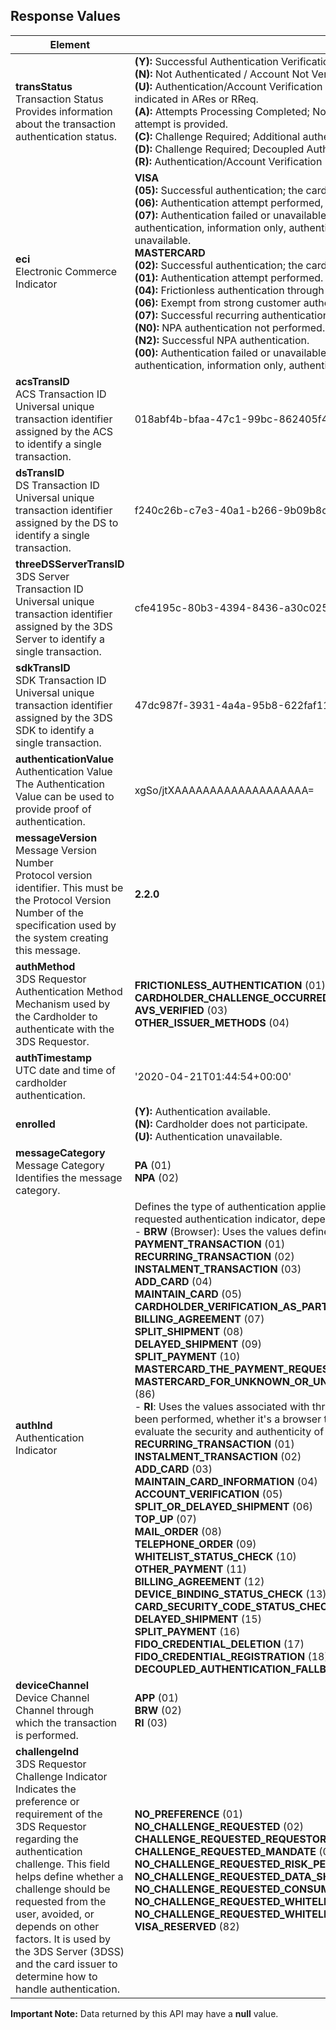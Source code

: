 ## Response Values

| **Element**                                                                                                                                                                                                               | **Values**                                                                                                                                                                                                                                                                                                                                                                                                                                                                                                                                                                                                                                                                                                                                                                                                                                                                                                                                                                                                                                                                                                                                                                                                                                                                                                                                                                                                                                                                                                                                                                                                                                                                                                                                                                                                                                                                                                                                         |
|---------------------------------------------------------------------------------------------------------------------------------------------------------------------------------------------------------------------------|----------------------------------------------------------------------------------------------------------------------------------------------------------------------------------------------------------------------------------------------------------------------------------------------------------------------------------------------------------------------------------------------------------------------------------------------------------------------------------------------------------------------------------------------------------------------------------------------------------------------------------------------------------------------------------------------------------------------------------------------------------------------------------------------------------------------------------------------------------------------------------------------------------------------------------------------------------------------------------------------------------------------------------------------------------------------------------------------------------------------------------------------------------------------------------------------------------------------------------------------------------------------------------------------------------------------------------------------------------------------------------------------------------------------------------------------------------------------------------------------------------------------------------------------------------------------------------------------------------------------------------------------------------------------------------------------------------------------------------------------------------------------------------------------------------------------------------------------------------------------------------------------------------------------------------------------------|
| **transStatus** <br/> Transaction Status <br/> Provides information about the transaction authentication status.                                                                                                          | **(Y):** Successful Authentication Verification. <br/> **(N):** Not Authenticated / Account Not Verified; Transaction denied.<br/> **(U):** Authentication/Account Verification could not be performed; Technical issue or other problem as indicated in ARes or RReq.<br/> **(A):** Attempts Processing Completed; Not Authenticated/Verified, but proof of authentication/verification attempt is provided.<br/> **(C):** Challenge Required; Additional authentication required using CReq/CRes.<br/> **(D):** Challenge Required; Decoupled Authentication confirmed.<br/> **(R):** Authentication/Account Verification Rejected; The issuer is rejecting.                                                                                                                                                                                                                                                                                                                                                                                                                                                                                                                                                                                                                                                                                                                                                                                                                                                                                                                                                                                                                                                                                                                                                                                                                                                                                     |
| **eci** <br/> Electronic Commerce Indicator                                                                                                                                                                               | **VISA** <br/> **(05):** Successful authentication; the cardholder has been authenticated successfully. <br/> **(06):** Authentication attempt performed, but the cardholder does not participate or is not required. <br/> **(07):** Authentication failed or unavailable for various reasons, such as verification unavailable, decoupled authentication, information only, authentication rejected, authentication with challenge, or authentication unavailable. <br/> **MASTERCARD** <br/> **(02):** Successful authentication; the cardholder has been authenticated successfully.<br/> **(01):** Authentication attempt performed. <br/> **(04):** Frictionless authentication through IDC. <br/> **(06):** Exempt from strong customer authentication. <br/> **(07):** Successful recurring authentication. <br/> **(N0):** NPA authentication not performed. <br/>  **(N2):** Successful NPA authentication. <br/> **(00):** Authentication failed or unavailable for various reasons, such as verification unavailable, decoupled authentication, information only, authentication rejected or authentication with challenge.                                                                                                                                                                                                                                                                                                                                                                                                                                                                                                                                                                                                                                                                                                                                                                                                            |
| **acsTransID** <br/> ACS Transaction ID <br/> Universal unique transaction identifier assigned by the ACS to identify a single transaction.                                                                               | 018abf4b-bfaa-47c1-99bc-862405f4e1f8                                                                                                                                                                                                                                                                                                                                                                                                                                                                                                                                                                                                                                                                                                                                                                                                                                                                                                                                                                                                                                                                                                                                                                                                                                                                                                                                                                                                                                                                                                                                                                                                                                                                                                                                                                                                                                                                                                               |
| **dsTransID** <br/> DS Transaction ID <br/> Universal unique transaction identifier assigned by the DS to identify a single transaction.                                                                                  | f240c26b-c7e3-40a1-b266-9b09b8c211ee                                                                                                                                                                                                                                                                                                                                                                                                                                                                                                                                                                                                                                                                                                                                                                                                                                                                                                                                                                                                                                                                                                                                                                                                                                                                                                                                                                                                                                                                                                                                                                                                                                                                                                                                                                                                                                                                                                               |
| **threeDSServerTransID** <br/> 3DS Server Transaction ID <br/> Universal unique transaction identifier assigned by the 3DS Server to identify a single transaction.                                                       | cfe4195c-80b3-4394-8436-a30c0257b7b8                                                                                                                                                                                                                                                                                                                                                                                                                                                                                                                                                                                                                                                                                                                                                                                                                                                                                                                                                                                                                                                                                                                                                                                                                                                                                                                                                                                                                                                                                                                                                                                                                                                                                                                                                                                                                                                                                                               |
| **sdkTransID** <br/> SDK Transaction ID <br/> Universal unique transaction identifier assigned by the 3DS SDK to identify a single transaction.                                                                           | 47dc987f-3931-4a4a-95b8-622faf11dbc1                                                                                                                                                                                                                                                                                                                                                                                                                                                                                                                                                                                                                                                                                                                                                                                                                                                                                                                                                                                                                                                                                                                                                                                                                                                                                                                                                                                                                                                                                                                                                                                                                                                                                                                                                                                                                                                                                                               |
| **authenticationValue** <br/> Authentication Value <br/> The Authentication Value can be used to provide proof of authentication.                                                                                         | xgSo/jtXAAAAAAAAAAAAAAAAAAA=                                                                                                                                                                                                                                                                                                                                                                                                                                                                                                                                                                                                                                                                                                                                                                                                                                                                                                                                                                                                                                                                                                                                                                                                                                                                                                                                                                                                                                                                                                                                                                                                                                                                                                                                                                                                                                                                                                                       |
| **messageVersion** <br/> Message Version Number <br/> Protocol version identifier. This must be the Protocol Version Number of the specification used by the system creating this message.                                | **2.2.0**                                                                                                                                                                                                                                                                                                                                                                                                                                                                                                                                                                                                                                                                                                                                                                                                                                                                                                                                                                                                                                                                                                                                                                                                                                                                                                                                                                                                                                                                                                                                                                                                                                                                                                                                                                                                                                                                                                                                          |
| **authMethod** <br/> 3DS Requestor Authentication Method <br/> Mechanism used by the Cardholder to authenticate with the 3DS Requestor.                                                                                   | **FRICTIONLESS_AUTHENTICATION** (01) <br/> **CARDHOLDER_CHALLENGE_OCCURRED** (02) <br/> **AVS_VERIFIED** (03)  <br/> **OTHER_ISSUER_METHODS** (04)<br/>                                                                                                                                                                                                                                                                                                                                                                                                                                                                                                                                                                                                                                                                                                                                                                                                                                                                                                                                                                                                                                                                                                                                                                                                                                                                                                                                                                                                                                                                                                                                                                                                                                                                                                                                                                                            |
| **authTimestamp** <br/> UTC date and time of cardholder authentication.                                                                                                                                                   | '2020-04-21T01:44:54+00:00'                                                                                                                                                                                                                                                                                                                                                                                                                                                                                                                                                                                                                                                                                                                                                                                                                                                                                                                                                                                                                                                                                                                                                                                                                                                                                                                                                                                                                                                                                                                                                                                                                                                                                                                                                                                                                                                                                                                        |
| **enrolled**                                                                                                                                                                                                              | **(Y):** Authentication available. <br/> **(N):** Cardholder does not participate. <br/> **(U):** Authentication unavailable.                                                                                                                                                                                                                                                                                                                                                                                                                                                                                                                                                                                                                                                                                                                                                                                                                                                                                                                                                                                                                                                                                                                                                                                                                                                                                                                                                                                                                                                                                                                                                                                                                                                                                                                                                                                                                      |
| **messageCategory** <br/> Message Category <br/> Identifies the message category.                                                                                                                                         | **PA** (01)<br/>**NPA** (02)<br/>                                                                                                                                                                                                                                                                                                                                                                                                                                                                                                                                                                                                                                                                                                                                                                                                                                                                                                                                                                                                                                                                                                                                                                                                                                                                                                                                                                                                                                                                                                                                                                                                                                                                                                                                                                                                                                                                                                                  |
| **authInd** <br/> Authentication Indicator                                                                                                                                                                                | Defines the type of authentication applied according to the channel used. Values are associated with the requested authentication indicator, depending on the channel:<br/> - **BRW** (Browser): Uses the values defined in threeDSRequestorAuthenticationInd.  <br/>**PAYMENT_TRANSACTION** (01) <br/> **RECURRING_TRANSACTION** (02) <br/> **INSTALMENT_TRANSACTION** (03) <br/> **ADD_CARD** (04) <br/> **MAINTAIN_CARD** (05) <br/> **CARDHOLDER_VERIFICATION_AS_PART_OF_EMV_TOKEN_IDV** (06) <br/> **BILLING_AGREEMENT** (07) <br/> **SPLIT_SHIPMENT** (08) <br/> **DELAYED_SHIPMENT** (09) <br/> **SPLIT_PAYMENT** (10) <br/> **MASTERCARD_THE_PAYMENT_REQUEST_IS_FOR_AN_AGENT_PAYMENT_TRANSACTION** (85) <br/> **MASTERCARD_FOR_UNKNOWN_OR_UNDEFINED_FINAL_AMOUNT_BEFORE_PURCHASE_TRANSACTION** (86) <br/> - **RI**: Uses the values associated with threeRIInd. This allows identifying the type of authentication that has been performed, whether it's a browser transaction or a transaction initiated directly by the requester, to evaluate the security and authenticity of the payment process.   <br/>**RECURRING_TRANSACTION** (01) <br/>**INSTALMENT_TRANSACTION** (02) <br/>**ADD_CARD** (03) <br/>**MAINTAIN_CARD_INFORMATION** (04) <br/>**ACCOUNT_VERIFICATION** (05) <br/>**SPLIT_OR_DELAYED_SHIPMENT** (06) <br/>**TOP_UP** (07) <br/>**MAIL_ORDER** (08) <br/>**TELEPHONE_ORDER** (09) <br/>**WHITELIST_STATUS_CHECK** (10) <br/>**OTHER_PAYMENT** (11) <br/>**BILLING_AGREEMENT** (12) <br/>**DEVICE_BINDING_STATUS_CHECK** (13) <br/>**CARD_SECURITY_CODE_STATUS_CHECK** (14) <br/>**DELAYED_SHIPMENT** (15) <br/>**SPLIT_PAYMENT** (16) <br/>**FIDO_CREDENTIAL_DELETION** (17) <br/>**FIDO_CREDENTIAL_REGISTRATION** (18) <br/>**DECOUPLED_AUTHENTICATION_FALLBACK** (19)                                                                                                                                              |
| **deviceChannel**  <br/> Device Channel <br/>   Channel through which the transaction is performed.                                                                                                                       | **APP** (01) <br/> **BRW** (02) <br/>  **RI** (03)                                                                                                                                                                                                                                                                                                                                                                                                                                                                                                                                                                                                                                                                                                                                                                                                                                                                                                                                                                                                                                                                                                                                                                                                                                                                                                                                                                                                                                                                                                                                                                                                                                                                                                                                                                                                                                                                                                 |
| **challengeInd**  <br/> 3DS Requestor Challenge Indicator <br/> Indicates the preference or requirement of the 3DS Requestor regarding the authentication challenge. This field helps define whether a challenge should be requested from the user, avoided, or depends on other factors. It is used by the 3DS Server (3DSS) and the card issuer to determine how to handle authentication.  | **NO_PREFERENCE** (01) <br/> **NO_CHALLENGE_REQUESTED** (02) <br/>  **CHALLENGE_REQUESTED_REQUESTOR_PREFERENCE** (03)  <br/>  **CHALLENGE_REQUESTED_MANDATE** (04)   <br/>  **NO_CHALLENGE_REQUESTED_RISK_PERFORMED** (05) <br/>  **NO_CHALLENGE_REQUESTED_DATA_SHARED_ONLY** (06) <br/>  **NO_CHALLENGE_REQUESTED_CONSUMER_AUTH_PERFORMED** (07)  <br/>  **NO_CHALLENGE_REQUESTED_WHITELIST_EXEMPTION** (08)  <br/>  **NO_CHALLENGE_REQUESTED_WHITELIST_PROMPT_REQUESTED** (09)  <br/>  **VISA_RESERVED** (82)                                                                                                                                                                                                                                                                                                                                                                                                                                                                                                                                                                                                                                                                                                                                                                                                                                                                                                                                                                                                                                                                                                                                                                                                                                                                |


**Important Note:**
Data returned by this API may have a **null** value.
